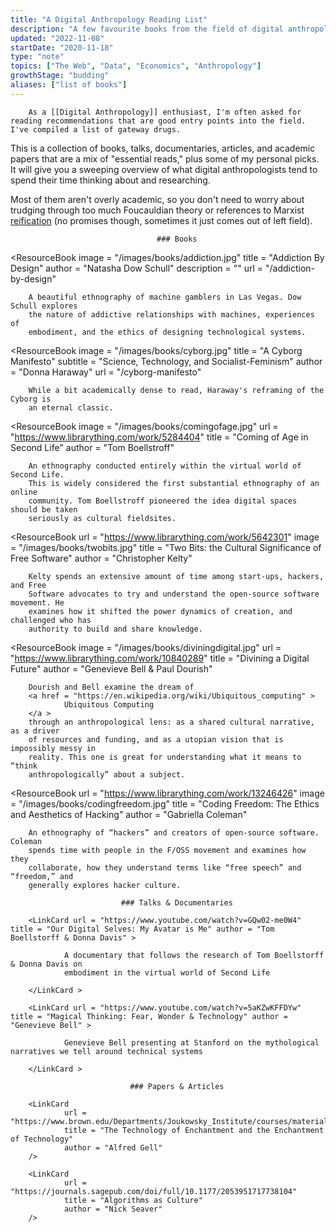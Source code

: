 ```yaml
---
title: "A Digital Anthropology Reading List"
description: "A few favourite books from the field of digital anthropology"
updated: "2022-11-08"
startDate: "2020-11-18"
type: "note"
topics: ["The Web", "Data", "Economics", "Anthropology"]
growthStage: "budding"
aliases: ["list of books"]
---
```


<IntroParagraph >

		As a [[Digital Anthropology]] enthusiast, I'm often asked for reading recommendations that are good entry points into the field. I've compiled a list of gateway drugs.

</IntroParagraph >

This is a collection of books, talks, documentaries, articles, and academic papers that are a mix of "essential reads," plus some of my personal picks.
It will give you a sweeping overview of what digital anthropologists tend to spend their time thinking about and researching.

Most of them aren't overly academic, so you don't need to worry about trudging through too much Foucauldian theory or references to Marxist [reification](<https://en.wikipedia.org/wiki/Reification_(Marxism)>) (no promises though, sometimes it just comes out of left field).

<Center >

		### Books

</Center >

<ResourceBook
		image = "/images/books/addiction.jpg"
		title = "Addiction By Design"
		author = "Natasha Dow Schull"
		description = ""
		url = "/addiction-by-design"
>
		A beautiful ethnography of machine gamblers in Las Vegas. Dow Schull explores
		the nature of addictive relationships with machines, experiences of
		embodiment, and the ethics of designing technological systems.
</ResourceBook >

<ResourceBook
		image = "/images/books/cyborg.jpg"
		title = "A Cyborg Manifesto"
		subtitle = "Science, Technology, and Socialist-Feminism"
		author = "Donna Haraway"
		url = "/cyborg-manifesto"
>
		While a bit academically dense to read, Haraway's reframing of the Cyborg is
		an eternal classic.
</ResourceBook >

<ResourceBook
		image = "/images/books/comingofage.jpg"
		url = "https://www.librarything.com/work/5284404"
		title = "Coming of Age in Second Life"
		author = "Tom Boellstroff"
>
		An ethnography conducted entirely within the virtual world of Second Life.
		This is widely considered the first substantial ethnography of an online
		community. Tom Boellstroff pioneered the idea digital spaces should be taken
		seriously as cultural fieldsites.
</ResourceBook >

<ResourceBook
		url = "https://www.librarything.com/work/5642301"
		image = "/images/books/twobits.jpg"
		title = "Two Bits: the Cultural Significance of Free Software"
		author = "Christopher Kelty"
>
		Kelty spends an extensive amount of time among start-ups, hackers, and Free
		Software advocates to try and understand the open-source software movement. He
		examines how it shifted the power dynamics of creation, and challenged who has
		authority to build and share knowledge.
</ResourceBook >

<ResourceBook
		image = "/images/books/diviningdigital.jpg"
		url = "https://www.librarything.com/work/10840289"
		title = "Divining a Digital Future"
		author = "Genevieve Bell & Paul Dourish"
>
		Dourish and Bell examine the dream of
		<a href = "https://en.wikipedia.org/wiki/Ubiquitous_computing" >
				Ubiquitous Computing
		</a >
		through an anthropological lens: as a shared cultural narrative, as a driver
		of resources and funding, and as a utopian vision that is impossibly messy in
		reality. This one is great for understanding what it means to “think
		anthropologically” about a subject.
</ResourceBook >

<ResourceBook
		url = "https://www.librarything.com/work/13246426"
		image = "/images/books/codingfreedom.jpg"
		title = "Coding Freedom: The Ethics and Aesthetics of Hacking"
		author = "Gabriella Coleman"
>
		An ethnography of “hackers” and creators of open-source software. Coleman
		spends time with people in the F/OSS movement and examines how they
		collaborate, how they understand terms like “free speech” and “freedom,” and
		generally explores hacker culture.
</ResourceBook >

<Center >

		### Talks & Documentaries

</Center >

<TwoColumn alignItems = "flex-start" maxWidth = "1000px" >

		<LinkCard url = "https://www.youtube.com/watch?v=GQw02-me0W4" title = "Our Digital Selves: My Avatar is Me" author = "Tom Boellstorff & Donna Davis" >

				A documentary that follows the research of Tom Boellstorff & Donna Davis on
				embodiment in the virtual world of Second Life

		</LinkCard >

		<LinkCard url = "https://www.youtube.com/watch?v=5aKZwKFFDYw" title = "Magical Thinking: Fear, Wonder & Technology" author = "Genevieve Bell" >

				Genevieve Bell presenting at Stanford on the mythological narratives we tell around technical systems

		</LinkCard >

</TwoColumn >

<Center >

		### Papers & Articles

</Center >

<TwoColumn alignItems = "flex-start" maxWidth = "1000px" >

		<LinkCard
				url = "https://www.brown.edu/Departments/Joukowsky_Institute/courses/materialworlds/files/1108595.pdf"
				title = "The Technology of Enchantment and the Enchantment of Technology"
				author = "Alfred Gell"
		/>

		<LinkCard
				url = "https://journals.sagepub.com/doi/full/10.1177/2053951717738104"
				title = "Algorithms as Culture"
				author = "Nick Seaver"
		/>

</TwoColumn >
